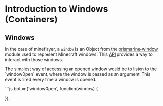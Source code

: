 # Introduction to Windows (Containers)

## Windows
In the case of mineflayer, a `window` is an Object from the [prismarine-window](https://github.com/PrismarineJS/prismarine-windows) module used to represent Minecraft windows. This [API](https://github.com/PrismarineJS/prismarine-windows/blob/master/API.md) provides a way to interact with those windows.


<p>The simplest way of accessing an opened window would be to listen to the `windowOpen` event, where the window is passed as an argument. This event is fired every time a window is opened.</p>
```js
bot.on('windowOpen', function(window) {

});
```